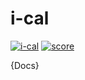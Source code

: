 # i-cal
[![i-cal](https://jsr.io/badges/@web-components/i-cal)](https://jsr.io/@web-components/i-cal) [![score](https://jsr.io/badges/@web-components/i-cal/score)](https://jsr.io/@web-components/i-cal/score)

<Meta title="components/i-cal/Documentation"/>
<Markdown>{Docs}</Markdown>